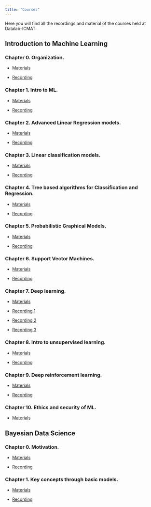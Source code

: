 ---
title: "Courses"
---

Here you will find all the recordings and material of the courses held at Datalab-ICMAT.



## Introduction to Machine Learning

### Chapter 0. Organization.

 * [Materials](https://github.com/datalab-icmat/Intro-to-ML/tree/main/0.%20Organization) 
 
 * [Recording](https://www.youtube.com/watch?v=vqUmOd5-EOA)

### Chapter 1. Intro to ML.

  * [Materials](https://github.com/datalab-icmat/Intro-to-ML/tree/main/1.%20Intro%20to%20ML)
  
  * [Recording](https://www.youtube.com/watch?v=7wtLJV4ti0A&list=PLH_XnVAPg2hzUqt8f-NWlZZZi79BmU8Jt&index=2&t=2s)
  
### Chapter 2. Advanced Linear Regression models.

  * [Materials](https://github.com/datalab-icmat/Intro-to-ML/tree/main/2.%20Advanced%20Linear%20Regression%20Models)
  
  * [Recording](https://www.youtube.com/watch?v=Dzsa0GJTCv4&t=24s)
  
### Chapter 3. Linear classification models.

  * [Materials](https://github.com/datalab-icmat/Intro-to-ML/tree/main/3.%20Linear%20classification%20models)
  
  * [Recording](https://www.youtube.com/watch?v=jro15wp9A9s)

### Chapter 4. Tree based algorithms for Classification and Regression. 

  * [Materials](https://github.com/datalab-icmat/Intro-to-ML/tree/main/4.%20Tree%20based%20algos%20(classif.%20%26%20reg.%20))
  
  * [Recording](https://www.youtube.com/watch?v=UxPWoE-cuaU&list=PLH_XnVAPg2hybRQzVStDdsPYEj46buoAq&index=2)

### Chapter 5. Probabilistic Graphical Models.

  * [Materials](https://github.com/datalab-icmat/Intro-to-ML/tree/main/5.%20Probabilistic%20graphical%20models)
  
  * [Recording](https://www.youtube.com/watch?v=Q6xrVA_gIKw&list=PLH_XnVAPg2hybRQzVStDdsPYEj46buoAq)
  
### Chapter 6. Support Vector Machines.

  * [Materials](https://github.com/datalab-icmat/Intro-to-ML/tree/main/6.%20Support%20vector%20machines)
  
  * [Recording](https://www.youtube.com/watch?v=W04JWfDeTFk)
  

### Chapter 7. Deep learning.

  * [Materials](https://github.com/datalab-icmat/Intro-to-ML/tree/main/7.%20Deep%20learning)
  
  * [Recording 1](https://www.youtube.com/watch?v=OP3oeHX68RU&list=PLH_XnVAPg2hybRQzVStDdsPYEj46buoAq&index=2)
  
  * [Recording 2](https://www.youtube.com/watch?v=N77eHWGiin0&list=PLH_XnVAPg2hybRQzVStDdsPYEj46buoAq&index=1)
  
  * [Recording 3](https://www.youtube.com/watch?v=8-AGaWe7mtM&t=1s)

  
### Chapter 8. Intro to unsupervised learning.

  * [Materials](https://github.com/datalab-icmat/Intro-to-ML/tree/main/8.%20Intro%20to%20unsupervised%20learning)
  
  * [Recording](https://www.youtube.com/watch?v=5M8-YD6FfRQ)
  
### Chapter 9. Deep reinforcement learning.

  * [Materials](https://github.com/datalab-icmat/Intro-to-ML/tree/main/9.%20Deep%20reinforcement%20learning)
  
  * [Recording](https://www.youtube.com/watch?v=LKQHkT8WDtc)
  
### Chapter 10. Ethics and security of ML.

  * [Materials](https://github.com/datalab-icmat/Intro-to-ML/tree/main/10.%20Ethics%20and%20security%20of%20ML)
  
## Bayesian Data Science

### Chapter 0. Motivation.

  * [Materials](https://github.com/datalab-icmat/Bayesian-Data-Science/tree/main/0.%20Motivation)
  
  * [Recording](https://www.youtube.com/watch?v=JhJxiSOO7jk)
  
### Chapter 1. Key concepts through basic models.

  * [Materials](https://github.com/datalab-icmat/Bayesian-Data-Science/tree/main/1.%20Key%20concepts%20through%20basic%20models)
  
  * [Recording](https://www.youtube.com/watch?v=2plexX4dYDw)


